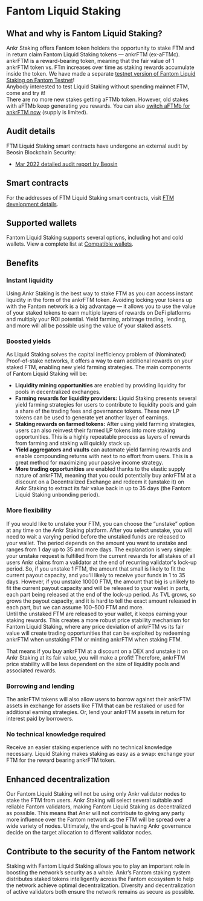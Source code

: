 
# Fantom Liquid Staking

## What and why is Fantom Liquid Staking?
Ankr Staking offers Fantom token holders the opportunity to stake FTM and in return claim Fantom Liquid Staking tokens — ankrFTM (ex-aFTMc). 
ankrFTM is a reward-bearing token, meaning that the fair value of 1 ankrFTM token vs. FTm increases over time as staking rewards accumulate inside the token.
<Callout type="tip">
We have made a separate [testnet version of Fantom Liquid Staking on Fantom Testnet](https://testnet.ankr.com/staking/stake/ethereum/)! <br/>
    Anybody interested to test Liquid Staking without spending mainnet FTM, come and try it!<br/>
</Callout>
<Callout type="info">
There are no more new stakes getting aFTMb token. However, old stakes with aFTMb keep generating you rewards. You can also [switch aFTMb for ankrFTM now](https://www.ankr.com/staking/switch/) (supply is limited).
</Callout>


## Audit details
FTM Liquid Staking smart contracts have undergone an external audit by Beosin Blockchain Security:
* [Mar 2022 detailed audit report by Beosin](http://assets.ankr.com/earn/smart_contract_security_audit_ftm.pdf)

## Smart contracts
For the addresses of FTM Liquid Staking smart contracts, visit [FTM development details](/staking-for-developers/dev-details/ftm-liquid-staking-mechanics/#smart-contracts).

## Supported wallets
Fantom Liquid Staking supports several options, including hot and cold wallets. 
View a complete list at [Compatible wallets](/staking-extra/compatible-wallets/).

## Benefits

### Instant liquidity
Using Ankr Staking is the best way to stake FTM as you can access instant liquidity in the form of the ankrFTM token. Avoiding locking your tokens up with the Fantom network is a big advantage — it allows you to use the value of your staked tokens to earn multiple layers of rewards on DeFi platforms and multiply your ROI potential. Yield farming, arbitrage trading, lending, and more will all be possible using the value of your staked assets.

### Boosted yields
As Liquid Staking solves the capital inefficiency problem of (Nominated) Proof-of-stake networks, it offers a way to earn additional rewards on your staked FTM, enabling new yield farming strategies. The main components of Fantom Liquid Staking will be:

* **Liquidity mining opportunities** are enabled by providing liquidity for pools in decentralized exchanges. 
* **Farming rewards for liquidity providers:** Liquid Staking presents several yield farming strategies for users to contribute to liquidity pools and gain a share of the trading fees and governance tokens. These new LP tokens can be used to generate yet another layer of earnings.
* **Staking rewards on farmed tokens:** After using yield farming strategies, users can also reinvest their farmed LP tokens into more staking opportunities. This is a highly repeatable process as layers of rewards from farming and staking will quickly stack up.
* **Yield aggregators and vaults** can automate yield farming rewards and enable compounding returns with next to no effort from users. This is a great method for maximizing your passive income strategy.
* **More trading opportunities** are enabled thanks to the elastic supply nature of ankrFTM, meaning that you could potentially buy ankrFTM at a discount on a Decentralized Exchange and redeem it (unstake it) on Ankr Staking to extract its fair value back in up to 35 days (the Fantom Liquid Staking unbonding period).

### More flexibility
If you would like to unstake your FTM, you can choose the “unstake” option at any time on the Ankr Staking platform. 
After you select unstake, you will need to wait a varying period before the unstaked funds are released to your wallet.
The period depends on the amount you want to unstake and ranges from 1 day up to 35 and more days. The explanation is very simple: your unstake request is fulfilled from the current rewards for all stakes of all users Ankr claims from a validator at the end of recurring validator's lock-up period.
So, if you unstake 1 FTM, the amount that small is likely to fit the current payout capacity, and you'll likely to receive your funds in 1 to 35 days.
However, if you unstake 10000 FTM, the amount that big is unlikely to fit the current payout capacity and will be released to your wallet in parts, each part being released at the end of the lock-up period. As TVL grows, so grows the payout capacity, and it is hard to tell the exact amount released in each part, but we can assume 100–500 FTM and more.   
Until the unstaked FTM are released to your wallet, it keeps earning your staking rewards. 
This creates a more robust price stability mechanism for Fantom Liquid Staking, where any price deviation of ankrFTM vs its fair value will create trading opportunities that can be exploited by redeeming ankrFTM when unstaking FTM or minting ankrFTM when staking FTM.

That means if you buy ankrFTM at a discount on a DEX and unstake it on Ankr Staking at its fair value, you will make a profit! Therefore, ankrFTM price stability will be less dependent on the size of liquidity pools and associated rewards.

### Borrowing and lending
The ankrFTM tokens will also allow users to borrow against their ankrFTM assets in exchange for assets like FTM that can be restaked or used for additional earning strategies. Or, lend your ankrFTM assets in return for interest paid by borrowers.

### No technical knowledge required
Receive an easier staking experience with no technical knowledge necessary. Liquid Staking makes staking as easy as a swap: exchange your FTM for the reward bearing ankrFTM token.

## Enhanced decentralization

Our Fantom Liquid Staking will not be using only Ankr validator nodes to stake the FTM from users. Ankr Staking will select several suitable and reliable Fantom validators, making Fantom Liquid Staking as decentralized as possible. This means that Ankr will not contribute to giving any party more influence over the Fantom network as the FTM will be spread over a wide variety of nodes. Ultimately, the end-goal is having Ankr governance decide on the target allocation to different validator nodes.

## Contribute to the security of the Fantom network

Staking with Fantom Liquid Staking allows you to play an important role in boosting the network’s security as a whole. Ankr’s Fantom staking system distributes staked tokens intelligently across the Fantom ecosystem to help the network achieve optimal decentralization. Diversity and decentralization of active validators both ensure the network remains as secure as possible.